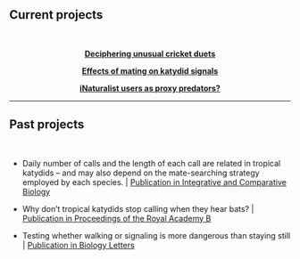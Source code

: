 <br>

## Current projects
<br>

<div class = "row">

<div class = "col-sm-4">
<div style="text-align: center"> 
[**Deciphering unusual cricket duets**](Blank.html)
</div>


</div>
<div class = "col-sm-4">
<div style="text-align: center"> 
[**Effects of mating on katydid signals**](Blank.html)
</div>

</div>
<div class = "col-sm-4">
<div style="text-align: center"> 
[**iNaturalist users as proxy predators?**](Blank.html)
</div>

</div>
</div>


-----
## Past projects
<br>

+ Daily number of calls and the length of each call are related in tropical katydids -- and may also depend on the mate-searching strategy employed by each species. | [Publication in Integrative and Comparative Biology](https://academic.oup.com/icb/advance-article-abstract/doi/10.1093/icb/icab138/6302383)

+ Why don't tropical katydids stop calling when they hear bats? | [Publication in Proceedings of the Royal Academy B](https://doi.org/10.1098/rspb.2020.1212) 

+ Testing whether walking or signaling is more dangerous than staying still | [Publication in Biology Letters](http://dx.doi.org/10.1098/rsbl.2019.0837)


